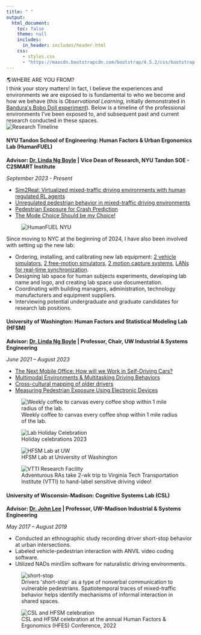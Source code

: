 ```yaml
---
title: " "
output:
  html_document:
    toc: false
    theme: null
    includes:
      in_header: includes/header.html
    css:
      - styles.css
      - "https://maxcdn.bootstrapcdn.com/bootstrap/4.5.2/css/bootstrap.min.css"
---
```


```{=html}
<div class="main-wrapper">
  <div class="content-wrapper">
    <section class="lab-section">
    <div class="intro-box">
      <div class="intro-box-title">
        <span class="emoji">🌎</span>WHERE ARE YOU FROM?
      </div>
      <div class="intro-box-content" style="--n:52;">
I think your story matters! In fact, I believe the experiences and environments we are exposed to is fundamental to who we become and how we behave (this is <em>Observational Learning</em>, initially demonstrated in <a href="https://psycnet.apa.org/record/1963-00856-001">Bandura's Bobo Doll experiment</a>). Below is a timeline of the professional environments I've been exposed to, and subsequent past and current research conducted in these spaces.</div>
    </div>
    <!-- Timeline Section -->
    <section class="timeline-section">
      <img src="images/timeline.png" alt="Research Timeline" class="timeline-image">
    </section>

    <!-- Current Lab Section: HumanFUEL -->
    <section class="lab-section">
      <div class="lab-section-split">
        <!-- Top section with two columns -->
        <div class="lab-section-top">
          <!-- Left Column: Content -->
          <div class="content-column">
            <h4>NYU Tandon School of Engineering: Human Factors & Urban Ergonomics Lab (HumanFUEL)</h4>
            
            <p><strong>Advisor: <a href="https://scholar.google.com/citations?user=-iCRFrsAAAAJ&hl=en&oi=ao">Dr. Linda Ng Boyle</a> | Vice Dean of Research, NYU Tandon SOE - C2SMART Institute</strong></p>
            <p><em>September 2023 - Present</em></p>
            
            <ul>
              <li><a href="projects.html#sim2real">Sim2Real: Virtualized mixed-traffic driving environments with human regulated RL agents</a></li>
              <li><a href="projects.html#unregulated-ped">Unregulated pedestrian behavior in mixed-traffic driving environments</a></li>
              <li><a href="projects.html#ped-study">Pedestrian Exposure for Crash Prediction</a></li>
              <li><a href="projects.html#mode-choice">The Mode Choice Should be my Choice!</a></li>
            </ul>
          </div>
          
          <!-- Right Column: Logo -->
          <div class="image-column">
            <div class="sticky-images">
              <figure class="image-item">
                <img src="images/humanFUEL-logo.png" alt="HumanFUEL NYU">
                <figcaption class="image-caption"> </figcaption>
              </figure>
            </div>
          </div>
        </div>
    
        <!-- Bottom section in single column -->
        <div class="lab-section-bottom">
          <p>Since moving to NYC at the beginning of 2024, I have also been involved with setting up the new lab:</p>
          <ul>
            <li>Ordering, installing, and calibrating new lab equipment: <a href="hardware.html#veh-sim-header">2 vehicle simulators</a>, <a href="hardware.html#free-sim-header">2 free-motion simulators</a>, <a href="hardware.html#mocap-header">2 motion capture systems</a>, <a href="hardware.html#network">LANs for real-time synchronization</a>.</li>
            <li>Designing lab space for human subjects experiments, developing lab name and logo, and creating lab space use documentation.</li>
            <li>Coordinating with building managers, administration, technology manufacturers and equipment suppliers.</li>
            <li>Interviewing potential undergraduate and graduate candidates for research lab positions.</li>
          </ul>
        </div>
      </div>
    </section>

    <!-- Previous Labs Section -->
<!-- HFSM Lab -->
    <section class="lab-section">
      <div class="two-column-layout">
        <div class="content-column">
          <h4>University of Washington: Human Factors and Statistical Modeling Lab (HFSM)</h4>
          <p><strong>Advisor: <a href="https://scholar.google.com/citations?user=-iCRFrsAAAAJ&hl=en&oi=ao">Dr. Linda Ng Boyle</a> | Professor, Chair, UW Industrial & Systems Engineering</strong></p>
          <p><em>June 2021 – August 2023</em></p>
          <ul>
            <li><a href="projects.html#mobile-office">The Next Mobile Office: How will we Work in Self-Driving Cars?</a></li>
            <li><a href="projects.html#multimodal-envs">Multimodal Environments & Multitasking Driving Behaviors</a></li>
            <li><a href="projects.html#profile-mapping">Cross-cultural mapping of older drivers</a></li>
            <li><a href="projects.html#pedX">Measuring Pedestrian Exposure Using Electronic Devices</a></li>
          </ul>
        </div>

        <div class="image-column">
          <div class="project-gallery">
            <div class="gallery-images" id="hfsm-gallery">
              <figure>
                <img src="images/hfsm-coffee-v2.jpeg" alt="Weekly coffee to canvas every coffee shop within 1 mile radius of the lab.">
                <figcaption class="image-caption">Weekly coffee to canvas every coffee shop within 1 mile radius of the lab.</figcaption>
              </figure>
              <figure>
                <img src="images/Secret Santa 2023-v2.jpeg" alt="Lab Holiday Celebration">
                <figcaption class="image-caption">Holiday celebrations 2023</figcaption>
              </figure>
              <figure>
                <img src="images/hfsm-uw-v2.jpeg" alt="HFSM Lab at UW">
                <figcaption class="image-caption">HFSM Lab at University of Washington</figcaption>
              </figure>
              <figure>
                <img src="images/vtti.jpeg" alt="VTTI Research Facility">
                <figcaption class="image-caption">Adventurous RAs take 2-wk trip to Virginia Tech Transportation Institute (VTTI) to hand-label sensitive driving video!</figcaption>
              </figure>
            </div>
            <div class="gallery-nav" id="hfsm-nav">
              <span class="gallery-dot"></span>
              <span class="gallery-dot"></span>
              <span class="gallery-dot"></span>
              <span class="gallery-dot"></span>
            </div>
          </div>
        </div>
      </div>
    </section>
    
    <!-- CSL Lab -->
    <section class="lab-section">
      <div class="two-column-layout">
        <div class="content-column">
          <h4>University of Wisconsin-Madison: Cognitive Systems Lab (CSL)</h4>
          <p><strong>Advisor: <a href="https://scholar.google.com/citations?user=Qd6nZCAAAAAJ&hl=en">Dr. John Lee</a> | Professor, UW-Madison Industrial & Systems Engineering</strong></p>
          <p><em>May 2017 – August 2019</em></p>
          
          <ul>
            <li>Conducted an ethnographic study recording driver short-stop behavior at urban intersections.</li>
            <li>Labeled vehicle-pedestrian interaction with ANVIL video coding software.</li>
            <li>Utilized NADs miniSim software for naturalistic driving environments.</li>
          </ul>
        </div>
        
        <div class="image-column">
          <div class="project-gallery">
            <div class="gallery-images" id="csl-gallery">
              <figure>
                <img src="images/temporal-dynamics-domeyer.png" alt="short-stop">
                <figcaption class="image-caption">
                  Drivers 'short-stop' as a type of nonverbal communication to vulnerable pedestrians. Spatiotemporal traces of mixed-traffic behavior helps identify mechanisms of informal interaction in shared spaces.
                </figcaption>
              </figure>
              <figure>
                <img src="images/hfsm-csl.jpeg" alt="CSL and HFSM celebration">
                <figcaption class="image-caption">
                  CSL and HFSM celebration at the annual Human Factors & Ergonomics (HFES) Conference, 2022
                </figcaption>
              </figure>
            </div>
            <div class="gallery-nav" id="csl-nav">
              <span class="gallery-dot"></span>
              <span class="gallery-dot"></span>
            </div>
          </div>
        </div>
      </div>
    </section>
  </div>
</div>
<script type="text/javascript">
document.addEventListener('DOMContentLoaded', () => {
  // Animation initialization
  if (!sessionStorage.getItem('animationPlayed')) {
    const introBox = document.querySelector('.intro-box');
    introBox.classList.add('animate');
    sessionStorage.setItem('animationPlayed', 'true');
  }

  // Image Gallery class
  class ImageGallery {
    constructor(container) {
      // Your existing ImageGallery code
      this.gallery = container;
      this.figures = this.gallery.querySelectorAll('figure');
      this.nav = this.gallery.nextElementSibling;
      this.dots = this.nav.querySelectorAll('.gallery-dot');
      this.currentIndex = 0;
      
      this.showImage(0);
      this.setupEventListeners();
    }
    
    // Rest of your ImageGallery class methods
    showImage(index) {
      if (index < 0 || index >= this.figures.length) return;
      
      this.figures.forEach(fig => {
        fig.style.display = 'none';
        fig.classList.remove('active');
      });
      
      this.figures[index].style.display = 'block';
      this.figures[index].classList.add('active');
      
      this.dots.forEach(dot => dot.classList.remove('active'));
      if (this.dots[index]) {
        this.dots[index].classList.add('active');
      }
      
      this.currentIndex = index;
    }
    
    setupEventListeners() {
      this.dots.forEach((dot, index) => {
        dot.addEventListener('click', () => this.showImage(index));
      });
      
      let touchStartX = 0;
      let touchEndX = 0;
      
      this.gallery.addEventListener('touchstart', (e) => {
        touchStartX = e.touches[0].clientX;
      }, { passive: true });
      
      this.gallery.addEventListener('touchend', (e) => {
        touchEndX = e.changedTouches[0].clientX;
        const swipeDistance = touchStartX - touchEndX;
        const swipeThreshold = 50;
        
        if (Math.abs(swipeDistance) > swipeThreshold) {
          if (swipeDistance > 0 && this.currentIndex < this.figures.length - 1) {
            this.showImage(this.currentIndex + 1);
          } else if (swipeDistance < 0 && this.currentIndex > 0) {
            this.showImage(this.currentIndex - 1);
          }
        }
      }, { passive: true });
    }
  }

  // Initialize galleries
  const galleries = document.querySelectorAll('.gallery-images');
  galleries.forEach(gallery => {
    new ImageGallery(gallery);
  });
});
</script>
```
